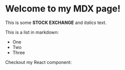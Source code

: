 # Welcome to my MDX page!
 
This is some **STOCK EXCHANGE** and _italics_ text.
 
This is a list in markdown:
 
- One
- Two
- Three
 
Checkout my React component: